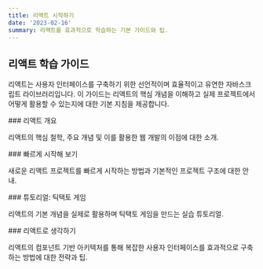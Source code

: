 ```yaml
---
title: 리액트 시작하기
date: '2023-02-16'
summary: 리액트를 효과적으로 학습하는 기본 가이드와 팁.
---
```


## 리액트 학습 가이드

리액트는 사용자 인터페이스를 구축하기 위한 선언적이며 효율적이고 유연한 자바스크립트 라이브러리입니다. 이 가이드는 리액트의 핵심 개념을 이해하고 실제 프로젝트에서 어떻게 활용할 수 있는지에 대한 기본 지침을 제공합니다.

<div className="grid grid-cols-1 sm:grid-cols-2 gap-4">

<Card href="/docs/react/learn/overview">
### 리액트 개요

리액트의 핵심 철학, 주요 개념 및 이를 활용한 웹 개발의 이점에 대한 소개.
</Card>

<Card href="/docs/react/learn/quick-start">
### 빠르게 시작해 보기

새로운 리액트 프로젝트를 빠르게 시작하는 방법과 기본적인 프로젝트 구조에 대한 안내.
</Card>

<Card href="/docs/react/learn/tic-tac-toe">
### 튜토리얼: 틱택토 게임

리액트의 기본 개념을 실제로 활용하며 틱택토 게임을 만드는 실습 튜토리얼.
</Card>

<Card href="/docs/react/learn/thinking-in-react">
### 리액트로 생각하기

리액트의 컴포넌트 기반 아키텍처를 통해 복잡한 사용자 인터페이스를 효과적으로 구축하는 방법에 대한 전략과 팁.
</Card>
</div>
